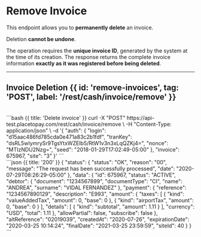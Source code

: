

# Remove Invoice

This endpoint allows you to **permanently delete** an invoice.

<Note type='warning'> Deletion **cannot be undone**. </Note>

The operation requires the **unique invoice ID**, generated by the system at the time of its creation.
The response returns the complete invoice information **exactly as it was registered before being deleted**.

---

## Invoice Deletion {{ id: 'remove-invoices', tag: 'POST', label: '/rest/cash/invoice/remove' }}

<Row>
  <Col>
    <ApiReader
      path="/remove"
      method="POST"
      api={props.refs}
    />
  </Col>
  <Col sticky>
    <br />
    <CodeGroup title="Delete invoice" tag="POST" label="/rest/cash/invoice/remove">
       ```bash {{ title: 'Delete invoice' }}
       curl -X "POST" https://api-test.placetopay.com/rest/cash/invoice/remove \
       -H "Content-Type: application/json" \
       -d '{
        "auth": {
          "login": "d15aac486fd785cda0e471a83c2b1fdf",
          "tranKey": "dsRL5wIymrySr9TgsYtxWZEIb5/RtW1v3n3xLqQZKj4=",
          "nonce": "MTIzNDU2Nzg=",
          "seed": "2018-01-29T17:02:49-05:00"
        },
        "invoice": 675967,
        "site": "3"
      }'
      ```
    </CodeGroup>
  </Col>
</Row>

<Row>
  <Col>
    <ApiReader
      path="/remove"
      method="post"
      type="response"
      api={props.refs}
    />
  </Col>
  <Col sticky>
    <br />
    <CodeGroup title="Response">
      ```json {{ title: '200' }}
      {
        "status": {
          "status": "OK",
          "reason": "00",
          "message": "The request has been successfully processed",
          "date": "2020-07-29T08:26:29-05:00"
        },
        "data": {
          "id": 675967,
          "status": "ACTIVE",
          "debtor": {
            "document": "1234567899",
            "documentType": "CI",
            "name": "ANDREA",
            "surname": "VIDAL FERNANDEZ"
          },
          "payment": {
            "reference": "1234567890129",
            "description": "E993",
            "amount": {
              "taxes": [
                {
                  "kind": "valueAddedTax",
                  "amount": 0,
                  "base": 0
                },
                {
                  "kind": "airportTax",
                  "amount": 0,
                  "base": 0
                }
              ],
              "details": [
                {
                  "kind": "subtotal",
                  "amount": 1.11
                }
              ],
              "currency": "USD",
              "total": 1.11
            },
            "allowPartial": false,
            "subscribe": false
          },
          "altReference": "02019039",
          "createdAt": "2020-07-26",
          "expirationDate": "2020-03-25 10:14:24",
          "finalDate": "2021-03-25 23:59:59",
          "siteId": 40
        }
      }
      ```
    </CodeGroup>
  </Col>
</Row>
